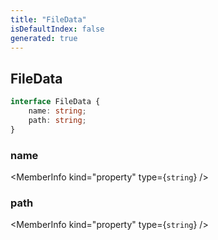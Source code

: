 ```yaml
---
title: "FileData"
isDefaultIndex: false
generated: true
---
```



<!-- This file was generated from the CommandKit source. Do not modify. Instead, re-run the "docgen" script -->


## FileData

<GenerationInfo sourceFile="packages/legacy/src/common.ts" sourceLine="6" packageName="@commandkit/legacy" />



```ts title="Signature"
interface FileData {
    name: string;
    path: string;
}
```

<div className="members-wrapper">

### name

<MemberInfo kind="property" type={`string`}   />


### path

<MemberInfo kind="property" type={`string`}   />




</div>
